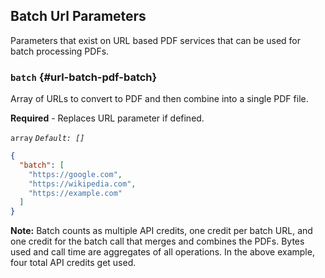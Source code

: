 ## Batch Url Parameters

Parameters that exist on URL based PDF services that can be used for batch processing PDFs.

### `batch` {#url-batch-pdf-batch}

Array of URLs to convert to PDF and then combine into a single PDF file.

**Required** - Replaces URL parameter if defined.

`array` _`Default: []`_

```json
{
  "batch": [
    "https://google.com",
    "https://wikipedia.com",
    "https://example.com"
  ]
}
```

**Note:** Batch counts as multiple API credits, one credit per batch URL, and one credit for the batch call that merges and combines the PDFs. Bytes used and call time are aggregates of all operations. In the above example, four total API credits get used.
